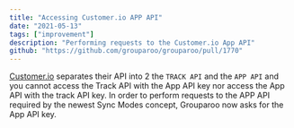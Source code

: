 ```yaml
---
title: "Accessing Customer.io APP API"
date: "2021-05-13"
tags: ["improvement"]
description: "Performing requests to the Customer.io App API"
github: "https://github.com/grouparoo/grouparoo/pull/1770"
---
```


[Customer.io](https://customer.io/) separates their API into 2 the `TRACK API` and the `APP API` and you cannot access the Track API with the App API key nor access the App API with the track API key. In order to perform requests to the APP API required by the newest Sync Modes concept, Grouparoo now asks for the App API key.

